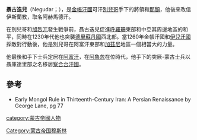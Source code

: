 '''聶古迭兒'''（Negudar；{{bd|？||？}}），是[[金帳汗國|金帳汗國]]可汗[[別兒哥|別兒哥]]手下的將領和[[那顏|那顏]]，他後來改信伊斯蘭教，取名阿赫馬德汗。

在別兒哥和[[旭烈兀|旭烈兀]]發生戰爭前，聶古迭兒促進[[大呼罗珊|呼羅珊]]東部和中亞其周邊地區的和平，同時在1230年代他也突襲[[德里蘇丹國|德里蘇丹國]]西北部。當1260年金帳汗國和[[伊兒汗國|伊兒汗國]]採敵對行動後，他是別兒哥在阿富汗東部和[[加茲尼|加茲尼]]地區一個相當大的力量。

他最後和手下士兵定居在[[阿富汗|阿富汗]]，在[[阿魯忽|阿魯忽]]在位時代，他手下的突厥-蒙古士兵以聶庫達里部之名移居[[察合台汗國|察合台汗國]]。

==參考==
*Early Mongol Rule in Thirteenth-Century Iran: A Persian Renaissance by George Lane, pg 77

[[category:蒙古帝國人物|category:蒙古帝國人物]]
[[Category:蒙古帝国穆斯林|Category:蒙古帝国穆斯林]]
